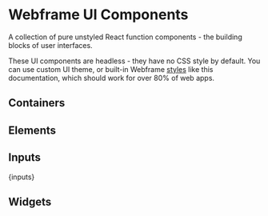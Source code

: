 

# Webframe UI Components

A collection of pure unstyled React function components - the building blocks of user interfaces.

These UI components are headless - they have no CSS style by default. You can use custom UI theme, or built-in Webframe [styles](/docs/ui/styles) like this documentation, which should work for over 80% of web apps.

## Containers

<Row className='full-width gap wrap'>
  <AssetCard component={View} uri={uri} />
  <AssetCard component={Row} uri={uri} />
  <AssetCard component={Scroll} uri={uri} />
  <AssetCard component={VirtualList} uri={uri} />
  <AssetCard component={Text} uri={uri} />
</Row>

## Elements

<Row className='full-width gap wrap'>
  <AssetCard component={Button} uri={uri} />
  <AssetCard component={Icon} uri={uri} />
  <AssetCard pending component={Link} uri={uri} />
  <AssetCard component={Image} uri={uri} />
  <AssetCard pending component={Video} uri={uri} />
  <AssetCard pending component={Audio} uri={uri} />
  <AssetCard pending component={Avatar} uri={uri} />
  <AssetCard pending component={Iframe} uri={uri} />
  <AssetCard component={Divider} uri={uri} />
  <AssetCard component={Spacer} uri={uri} />
</Row>

## Inputs

{inputs}

## Widgets

<Row className='full-width gap wrap'>
  <AssetCard component={Accordion} uri={uri} />
  <AssetCard component={Expand} uri={uri} />
  <AssetCard component={Badge} uri={uri} />
  <AssetCard pending component={Carousel} uri={uri} />
  <AssetCard component={Loader} uri={uri} />
  <AssetCard pending component={Table} uri={uri} />
  <AssetCard component={Tabs} uri={uri} />
  <AssetCard component={Tooltip} uri={uri} />
</Row>

